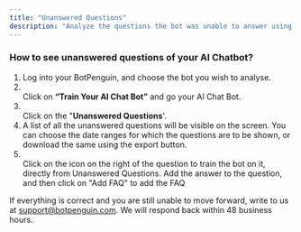 ```yaml
---
title: "Unanswered Questions"
description: "Analyze the questions the bot was unable to answer using Unanswered Questions."
---
```


### **How to see unanswered questions of your AI Chatbot?**

1. Log into your BotPenguin, and choose the bot you wish to analyse.
2. \
   Click on **“Train Your AI Chat Bot”** and go your AI Chat Bot.
3. \
   Click on the "**Unanswered Questions**'.
4. A list of all the unanswered questions will be visible on the screen. You can choose the date ranges for which the questions are to be shown, or download the same using the export button.
5. \
   Click on the icon on the right of the question to train the bot on it, directly from Unanswered Questions. Add the answer to the question, and then click on "Add FAQ" to add the FAQ

If everything is correct and you are still unable to move forward, write to us at [support@botpenguin.com](mailto:support@botpenguin.com). We will respond back within 48 business hours.